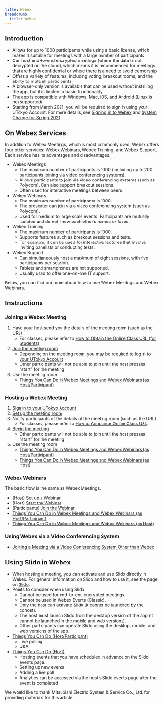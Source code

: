 ```yaml
---
title: Webex
breadcrumb:
  title: Webex
---
```



<Mfa100Alert />

## Introduction

- Allows for up to 1000 participants while using a basic license, which makes it suitable for meetings with a large number of participants
- Can host end-to-end encrypted meetings (where the data is not decrypted on the cloud), which means it is recommended for meetings that are highly confidential or where there is a need to avoid censorship
- Offers a variety of features, including voting, breakout rooms, and the ability to mute all participants
- A browser-only version is available that can be used without installing the app, but it is limited to basic functionality
- The app is compatible with Windows, Mac, iOS, and Android (Linux is not supported)
- Starting from March 2021, you will be required to sign in using your UTokyo Account. For more details, see [Signing in to Webex](signin) and [System Change for Spring 2021](/en/change2021s/).

## On Webex Services

In addition to Webex Meetings, which is most commonly used, Webex offers four other services: Webex Webinars, Webex Training, and Webex Support. Each service has its advantages and disadvantages.

- Webex Meetings
  - The maximum number of participants is 1000 (including up to 200 participants joining via video conferencing systems).
  - Allows participants to join via video conferencing systems (such as Polycom). Can also support breakout sessions.
  - Often used for interactive meetings between peers.
- Webex Webinars
  - The maximum number of participants is 1000.
  - The presenter can join via a video conferencing system (such as Polycom).
  - Used for medium to large scale events. Participants are mutually isolated and do not know each other’s names or faces.
- Webex Training
  - The maximum number of participants is 1000.
  - Supports features such as breakout sessions and tests.
  - For example, it can be used for interactive lectures that involve inviting panelists or conducting tests.
- Webex Support
  - Can simultaneously host a maximum of eight sessions, with five participants per session.
  - Tablets and smartphones are not supported.
  - Usually used to offer one-on-one IT support.

Below, you can find out more about how to use Webex Meetings and Webex Webinars.

## Instructions

### Joining a Webex Meeting

1. Have your host send you the details of the meeting room (such as the URL)
    - For classes, please refer to [How to Obtain the Online Class URL (for Students)](/en/oc/url)
1. [Join the meeting room](join_meeting)
    - Depending on the meeting room, you may be required to [log in to your UTokyo Account](signin)
    - Other participants will not be able to join until the host presses “start” for the meeting
1. Use the meeting room
    - [Things You Can Do in Webex Meetings and Webex Webinars (as Host/Participant)](do_webex)

### Hosting a Webex Meeting

1. [Sign in to your UTokyo Account](signin)
1. [Set up the meeting room](create_meeting)
1. Notify participants of the details of the meeting room (such as the URL)
    - For classes, please refer to [How to Announce Online Class URL](/en/faculty_members/url).
1. [Begin the meeting](open_meeting)
    - Other participants will not be able to join until the host presses “start” for the meeting
1. Use the meeting room
    - [Things You Can Do in Webex Meetings and Webex Webinars (as Host/Participant)](do_webex)
    - [Things You Can Do in Webex Meetings and Webex Webinars (as Host)](do_webex_host)

### Webex Webinars

The basic flow is the same as Webex Meetings.

- (Host) [Set up a Webinar](create_events)
- (Host) [Start the Webinar](open_events)
- (Participants) [Join the Webinar](join_events)
- [Things You Can Do in Webex Meetings and Webex Webinars (as Host/Participant)](do_webex)
- [Things You Can Do in Webex Meetings and Webex Webinars (as Host)](do_webex_host)

### Using Webex via a Video Conferencing System

- [Joining a Meeting via a Video Conferencing System Other than Webex](do_webex_vc)

## Using Slido in Webex

- When hosting a meeting, you can activate and use Slido directly in Webex. For general information on Slido and how to use it, see the page on [Slido](/en/slido).
- Points to consider when using Slido
  - Cannot be used for end-to-end encrypted meetings.
  - Cannot be used in Webex Events (Classic).
  - Only the host can activate Slido (it cannot be launched by the cohost).
  - The host must launch Slido from the desktop version of the app (it cannot be launched in the mobile and web versions).
  - Other participants can operate Slido using the desktop, mobile, and web versions of the app.
- [Things You Can Do (Host/Participant)](do_webex#operating-slido)
  - Live polling
  - Q&A
- [Things You Can Do (Host)](do_webex_host#activating-slido)
  - Hosting events that you have scheduled in advance on the Slido events page.
  - Setting up new events
  - Adding a live poll
  - Analytics can be accessed via the host’s Slido events page after the event is completed

We would like to thank Mitsubishi Electric System & Service Co., Ltd. for providing materials for this article.
